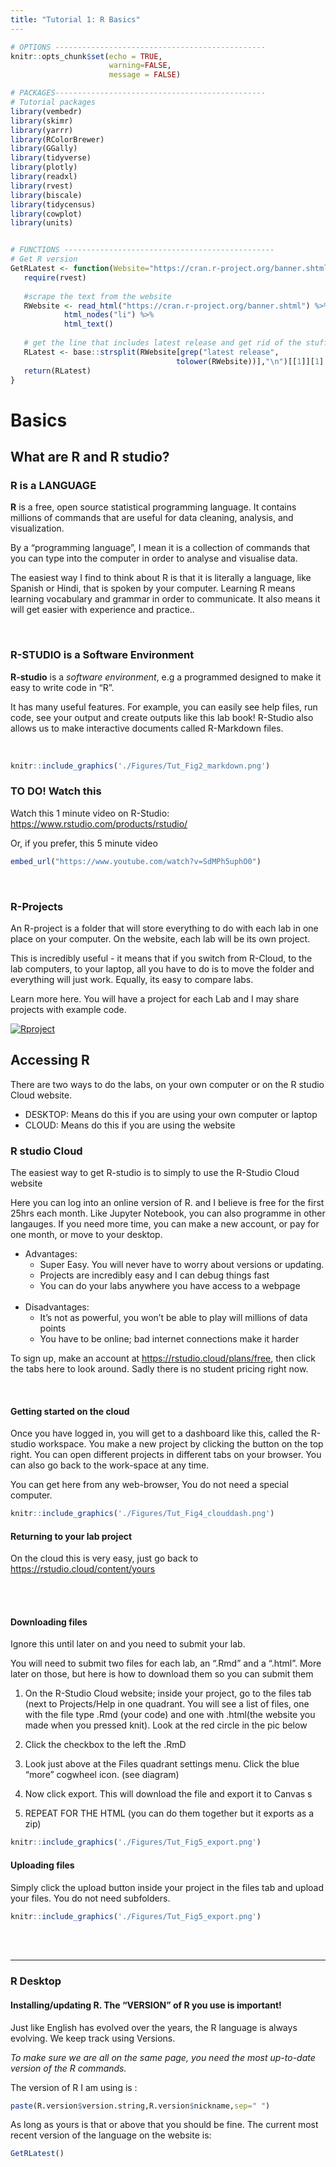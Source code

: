 ```yaml
---
title: "Tutorial 1: R Basics"
---
```


```r
# OPTIONS -----------------------------------------------
knitr::opts_chunk$set(echo = TRUE, 
                      warning=FALSE, 
                      message = FALSE)
```

```r

# PACKAGES-----------------------------------------------
# Tutorial packages
library(vembedr)
library(skimr)
library(yarrr)
library(RColorBrewer)
library(GGally) 
library(tidyverse)
library(plotly)
library(readxl)
library(rvest)
library(biscale)
library(tidycensus)
library(cowplot)
library(units)


# FUNCTIONS -----------------------------------------------
# Get R version
GetRLatest <- function(Website="https://cran.r-project.org/banner.shtml"){
   require(rvest)
   
   #scrape the text from the website
   RWebsite <- read_html("https://cran.r-project.org/banner.shtml") %>%
            html_nodes("li") %>%
            html_text()
   
   # get the line that includes latest release and get rid of the stuff after
   RLatest <- base::strsplit(RWebsite[grep("latest release",
                                     tolower(RWebsite))],"\n")[[1]][1]
   return(RLatest)
}

```

# Basics

## What are R and R studio?

### R is a LANGUAGE {-}

**R** is a free, open source statistical programming language. It contains millions of commands that are useful for data cleaning, analysis, and visualization.

By a "programming language", I mean it is a collection of commands that you can type into the computer in order to analyse and visualise data.

The easiest way I find to think about R is that it is literally a language, like Spanish or Hindi, that is spoken by your computer. Learning R means learning vocabulary and grammar in order to communicate. It also means it will get easier with experience and practice..

<br>


### R-STUDIO is a Software Environment {-}

**R-studio** is a *software environment*, e.g a programmed designed to make it easy to write code in "R". 

It has many useful features. For example, you can easily see help files, run code, see your output and create outputs like this lab book! R-Studio also allows us to make interactive documents called R-Markdown files.

<br>

```r
knitr::include_graphics('./Figures/Tut_Fig2_markdown.png')
```


### TO DO! Watch this {-}

Watch this 1 minute video on R-Studio: <https://www.rstudio.com/products/rstudio/>

Or, if you prefer, this 5 minute video

```r
embed_url("https://www.youtube.com/watch?v=SdMPh5uphO0")
```

<br>

### R-Projects
 
An R-project is a folder that will store everything to do with each lab in one place on your computer. On the website, each lab will be its own project.

This is incredibly useful - it means that if you switch from R-Cloud, to the lab computers, to your laptop, all you have to do is to move the folder and everything will just work.  Equally, its easy to compare labs.

Learn more here.  You will have a project for each Lab and I may share projects with example code.

[![Rproject](./Figures/Tut_Fig7_ProjectVideo.png)](https://www.linkedin.com/learning/learning-the-r-tidyverse/why-should-you-use-projects-in-rstudio?u=76811570)



## Accessing R

There are two ways to do the labs, on your own computer or on the R studio Cloud website.

-   DESKTOP: Means do this if you are using your own computer or laptop
-   CLOUD: Means do this if you are using the website


### R studio Cloud

The easiest way to get R-studio is to simply to use the R-Studio Cloud website

Here you can log into an online version of R. and I believe is free for the first 25hrs each month. Like Jupyter Notebook, you can also programme in other langauges.  If you need more time, you can make a new account, or pay for one month, or move to your desktop.

-   Advantages:
    -   Super Easy. You will never have to worry about versions or updating.
    -   Projects are incredibly easy and I can debug things fast
    -   You can do your labs anywhere you have access to a webpage
        <br><br>
-   Disadvantages:
    -   It's not as powerful, you won't be able to play will millions of data points
    -   You have to be online; bad internet connections make it harder


To sign up, make an account at <https://rstudio.cloud/plans/free>, then click the tabs here to look around. Sadly there is no student pricing right now.

<br>

#### Getting started on the cloud {-}

Once you have logged in, you will get to a dashboard like this, called the R-studio workspace. You make a new project by clicking the button on the top right. You can open different projects in different tabs on your browser. You can also go back to the work-space at any time.

You can get here from any web-browser, You do not need a special computer.

```r
knitr::include_graphics('./Figures/Tut_Fig4_clouddash.png')
```


#### Returning to your lab project {-}

On the cloud this is very easy, just go back to
<https://rstudio.cloud/content/yours>

<br>
<br>

#### Downloading files {-}

Ignore this until later on and you need to submit your lab.

You will need to submit two files for each lab, an ".Rmd" and a ".html".
More later on those, but here is how to download them so you can submit them

1.  On the R-Studio Cloud website; inside your project, go to the files
    tab (next to Projects/Help in one quadrant. You will see a list of
    files, one with the file type .Rmd (your code) and one with
    .html(the website you made when you pressed knit). Look at the red
    circle in the pic below

2.  Click the checkbox to the left the .RmD

3.  Look just above at the Files quadrant settings menu. Click the blue
    "more" cogwheel icon. (see diagram)

4.  Now click export. This will download the file and export it to
    Canvas s

5.  REPEAT FOR THE HTML (you can do them together but it exports as a
    zip)

```r
knitr::include_graphics('./Figures/Tut_Fig5_export.png')
```


#### Uploading files {-}

Simply click the upload button inside your project in the files tab and
upload your files. You do not need subfolders.

```r
knitr::include_graphics('./Figures/Tut_Fig5_export.png')
```

<br><br>

------------------------------------------------------------------------


### R Desktop

#### Installing/updating R. The "VERSION" of R you use is important! {.unnumbered}

Just like English has evolved over the years, the R language is always evolving. We keep track using Versions. 

*To make sure we are all on the same page, you need the most up-to-date version of the R commands.*

The version of R I am using is :

```r
paste(R.version$version.string,R.version$nickname,sep=" ")
```

As long as yours is that or above that you should be fine. The current most recent version of the language on the website is:

```r
GetRLatest()
```



